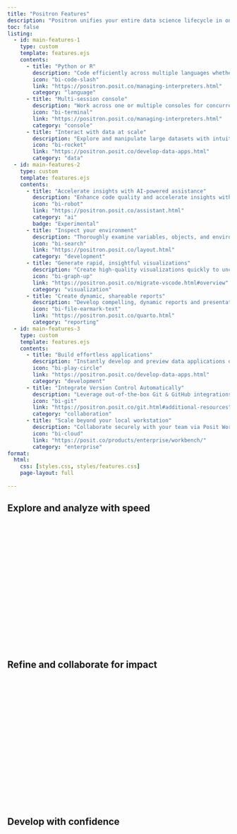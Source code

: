 ```yaml
---
title: "Positron Features"
description: "Positron unifies your entire data science lifecycle in one powerful IDE."
toc: false
listing:
  - id: main-features-1
    type: custom
    template: features.ejs
    contents:
      - title: "Python or R"
        description: "Code efficiently across multiple languages whether it's Python or R."
        icon: "bi-code-slash"
        link: "https://positron.posit.co/managing-interpreters.html"
        category: "language"
      - title: "Multi-session console"
        description: "Work across one or multiple consoles for concurrent analysis and development."
        icon: "bi-terminal"
        link: "https://positron.posit.co/managing-interpreters.html"
        category: "console"
      - title: "Interact with data at scale"
        description: "Explore and manipulate large datasets with intuitive, fast and interactive data frames."
        icon: "bi-rocket"
        link: "https://positron.posit.co/develop-data-apps.html"
        category: "data"
  - id: main-features-2
    type: custom
    template: features.ejs
    contents:
      - title: "Accelerate insights with AI-powered assistance"
        description: "Enhance code quality and accelerate insights with integrated AI assistance contextualized for data science."
        icon: "bi-robot"
        link: "https://positron.posit.co/assistant.html"
        category: "ai"
        badge: "Experimental"
      - title: "Inspect your environment"
        description: "Thoroughly examine variables, objects, and environments for robust debugging and understanding."
        icon: "bi-search"
        link: "https://positron.posit.co/layout.html"
        category: "development"
      - title: "Generate rapid, insightful visualizations"
        description: "Create high-quality visualizations quickly to uncover patterns and communicate findings effectively."
        icon: "bi-graph-up"
        link: "https://positron.posit.co/migrate-vscode.html#overview"
        category: "visualization"
      - title: "Create dynamic, shareable reports"
        description: "Develop compelling, dynamic reports and presentations using Quarto and Jupyter Notebooks to effectively communicate insights to any stakeholder."
        icon: "bi-file-earmark-text"
        link: "https://positron.posit.co/quarto.html"
        category: "reporting"
  - id: main-features-3
    type: custom
    template: features.ejs
    contents:
      - title: "Build effortless applications"
        description: "Instantly develop and preview data applications directly from Positron."
        icon: "bi-play-circle"
        link: "https://positron.posit.co/develop-data-apps.html"
        category: "development"
      - title: "Integrate Version Control Automatically"
        description: "Leverage out-of-the-box Git & GitHub integrations for seamless code management and collaboration."
        icon: "bi-git"
        link: "https://positron.posit.co/git.html#additional-resources"
        category: "collaboration"
      - title: "Scale beyond your local workstation"
        description: "Collaborate securely with your team via Posit Workbench or use remote SSH to access your own servers."
        icon: "bi-cloud"
        link: "https://posit.co/products/enterprise/workbench/"
        category: "enterprise"
format:
  html:
    css: [styles.css, styles/features.css]
    page-layout: full
   
---
```


## Explore and analyze with speed

::: {#main-features-1}
:::

::: {.video-container .mb-5}
<script src="https://fast.wistia.com/player.js" async></script>
<script src="https://fast.wistia.com/embed/zhzn80uv1u.js" async type="module"></script>
<style>
wistia-player[media-id='zhzn80uv1u']:not(:defined) { 
  background: center / contain no-repeat url('https://fast.wistia.com/embed/medias/zhzn80uv1u/swatch'); 
  display: block; 
  filter: blur(5px); 
  padding-top:56.25%; 
}
</style>
<wistia-player media-id="zhzn80uv1u" aspect="1.7777777777777777"></wistia-player>
:::

## Refine and collaborate for impact
::: {#main-features-2}  
:::

::: {.video-container .mb-5}
<script src="https://fast.wistia.com/player.js" async></script>
<script src="https://fast.wistia.com/embed/shybc7tztp.js" async type="module"></script>
<style>
wistia-player[media-id='shybc7tztp']:not(:defined) { 
  background: center / contain no-repeat url('https://fast.wistia.com/embed/medias/shybc7tztp/swatch'); 
  display: block; 
  filter: blur(5px); 
  padding-top:56.25%; 
}
</style>
<wistia-player media-id="shybc7tztp" aspect="1.7777777777777777"></wistia-player>
:::



## Develop with confidence
::: {#main-features-3}
:::

::: {.video-container .mb-5}
<script src="https://fast.wistia.com/player.js" async></script>
<script src="https://fast.wistia.com/embed/d3m1291nzn.js" async type="module"></script>
<style>
wistia-player[media-id='d3m1291nzn']:not(:defined) { 
  background: center / contain no-repeat url('https://fast.wistia.com/embed/medias/d3m1291nzn/swatch'); 
  display: block; 
  filter: blur(5px); 
  padding-top:56.25%; 
}
</style>
<wistia-player media-id="d3m1291nzn" aspect="1.7777777777777777"></wistia-player>
:::
